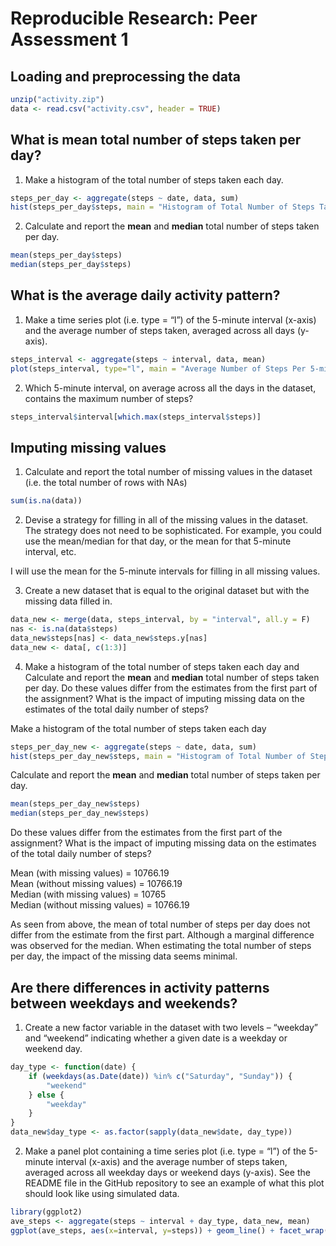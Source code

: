 Reproducible Research: Peer Assessment 1
========================================

## Loading and preprocessing the data

```r
unzip("activity.zip")
data <- read.csv("activity.csv", header = TRUE)
```

## What is mean total number of steps taken per day?

1. Make a histogram of the total number of steps taken each day.

```r
steps_per_day <- aggregate(steps ~ date, data, sum)
hist(steps_per_day$steps, main = "Histogram of Total Number of Steps Taken Each Day", xlab = "Total number of steps taken each day", col = "light blue")
```

2. Calculate and report the **mean** and **median** total number of steps taken per day.

```r
mean(steps_per_day$steps)
median(steps_per_day$steps)
```

## What is the average daily activity pattern?

1. Make a time series plot (i.e. type = "l") of the 5-minute interval (x-axis) and the average number of steps taken, averaged across all days (y-axis).

```r
steps_interval <- aggregate(steps ~ interval, data, mean)
plot(steps_interval, type="l", main = "Average Number of Steps Per 5-min Interval", xlab = "Interval", ylab = "Average number of steps per interval")
```

2. Which 5-minute interval, on average across all the days in the dataset, contains the maximum number of steps?

```r
steps_interval$interval[which.max(steps_interval$steps)]
```

## Imputing missing values

1. Calculate and report the total number of missing values in the dataset (i.e. the total number of rows with NAs)

```r
sum(is.na(data))
```

2. Devise a strategy for filling in all of the missing values in the dataset. The strategy does not need to be sophisticated. For example, you could use the mean/median for that day, or the mean for that 5-minute interval, etc.

I will use the mean for the 5-minute intervals for filling in all missing values.

3. Create a new dataset that is equal to the original dataset but with the missing data filled in.

```r
data_new <- merge(data, steps_interval, by = "interval", all.y = F)
nas <- is.na(data$steps)
data_new$steps[nas] <- data_new$steps.y[nas]
data_new <- data[, c(1:3)]
```

4. Make a histogram of the total number of steps taken each day and Calculate and report the **mean** and **median** total number of steps taken per day. Do these values differ from the estimates from the first part of the assignment? What is the impact of imputing missing data on the estimates of the total daily number of steps?

Make a histogram of the total number of steps taken each day
```r
steps_per_day_new <- aggregate(steps ~ date, data, sum)
hist(steps_per_day_new$steps, main = "Histogram of Total Number of Steps Taken Each Day (New)", xlab = "Total number of steps taken each day (New)", col = "mistyrose")
```

Calculate and report the **mean** and **median** total number of steps taken per day.

```r
mean(steps_per_day_new$steps)
median(steps_per_day_new$steps)
```

Do these values differ from the estimates from the first part of the assignment? What is the impact of imputing missing data on the estimates of the total daily number of steps?

Mean (with missing values)       = 10766.19  
Mean (without missing values)    = 10766.19  
Median (with missing values)     = 10765  
Median (without missing values)  = 10766.19

As seen from above, the mean of total number of steps per day does not differ from the estimate from the first part. Although a marginal difference was observed for the median.
When estimating the total number of steps per day, the impact of the missing data seems minimal.

## Are there differences in activity patterns between weekdays and weekends?

1. Create a new factor variable in the dataset with two levels – “weekday” and “weekend” indicating whether a given date is a weekday or weekend day.

```r
day_type <- function(date) {
    if (weekdays(as.Date(date)) %in% c("Saturday", "Sunday")) {
        "weekend"
    } else {
        "weekday"
    }
}
data_new$day_type <- as.factor(sapply(data_new$date, day_type))
```

2. Make a panel plot containing a time series plot (i.e. type = "l") of the 5-minute interval (x-axis) and the average number of steps taken, averaged across all weekday days or weekend days (y-axis). See the README file in the GitHub repository to see an example of what this plot should look like using simulated data.

```r
library(ggplot2)
ave_steps <- aggregate(steps ~ interval + day_type, data_new, mean)
ggplot(ave_steps, aes(x=interval, y=steps)) + geom_line() + facet_wrap(~ day_type, nrow = 2)
```
